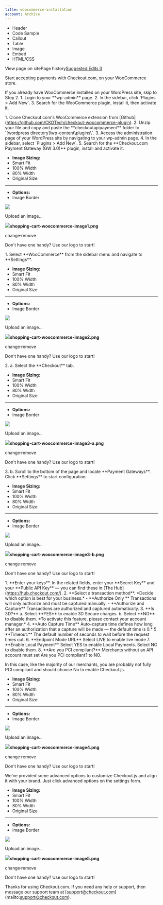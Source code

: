 ```yaml
---
title: woocommerce-installation
account: Archive
---
```


*   Header
*   Code Sample
*   Callout
*   Table
*   Image
*   Embed
*   HTML/CSS

View page on sitePage history[Suggested Edits 0](/project/checkoutdocs-legacy/v1.9/suggested)

Start accepting payments with Checkout.com, on your WooCommerce store. 

If you already have WooCommerce installed on your WordPress site, skip to Step 2. 1. Login to your \*\*wp-admin\*\* page. 2. In the sidebar, click \`Plugins > Add New\`. 3. Search for the WooCommerce plugin, install it, then activate it. 

1\. Clone Checkout.com's WooCommerce extension from \[Github\](https://github.com/CKOTech/checkout-woocommerce-plugin). 2. Unzip your file and copy and paste the \*\*checkoutapipayment\*\* folder to \`\[wordpress directory\]\\wp-content\\plugins\\\`. 3. Access the administration page of your WordPress site by navigating to your wp-admin page. 4. In the sidebar, select \`Plugins > Add New\`. 5. Search for the \*\*Checkout.com Payment Gateway (GW 3.0)\*\* plugin, install and activate it. 

*   **Image Sizing:**
*    Smart Fit
*    100% Width
*    80% Width
*    Original Size
*   * * *
    
*   **Options:**
*    Image Border

![](https://files.readme.io/257cb14-shopping-cart-woocommerce-image1.png)

Upload an image...

![](https://files.readme.io/257cb14-shopping-cart-woocommerce-image1.png)**shopping-cart-woocommerce-image1.png**

change·remove

Don't have one handy? Use our logo to start!

1\. Select \*\*WooCommerce\*\* from the sidebar menu and navigate to \*\*Settings\*\*. 

*   **Image Sizing:**
*    Smart Fit
*    100% Width
*    80% Width
*    Original Size
*   * * *
    
*   **Options:**
*    Image Border

![](https://files.readme.io/e1fa45a-shopping-cart-woocommerce-image2.png)

Upload an image...

![](https://files.readme.io/e1fa45a-shopping-cart-woocommerce-image2.png)**shopping-cart-woocommerce-image2.png**

change·remove

Don't have one handy? Use our logo to start!

2\. a. Select the \*\*Checkout\*\* tab. 

*   **Image Sizing:**
*    Smart Fit
*    100% Width
*    80% Width
*    Original Size
*   * * *
    
*   **Options:**
*    Image Border

![](https://files.readme.io/111d71d-shopping-cart-woocommerce-image3-a.png)

Upload an image...

![](https://files.readme.io/111d71d-shopping-cart-woocommerce-image3-a.png)**shopping-cart-woocommerce-image3-a.png**

change·remove

Don't have one handy? Use our logo to start!

3\. b. Scroll to the bottom of the page and locate \*\*Payment Gateways\*\*. Click \*\*Settings\*\* to start configuration. 

*   **Image Sizing:**
*    Smart Fit
*    100% Width
*    80% Width
*    Original Size
*   * * *
    
*   **Options:**
*    Image Border

![](https://files.readme.io/745e80d-shopping-cart-woocommerce-image3-b.png)

Upload an image...

![](https://files.readme.io/745e80d-shopping-cart-woocommerce-image3-b.png)**shopping-cart-woocommerce-image3-b.png**

change·remove

Don't have one handy? Use our logo to start!

1\. \*\*Enter your keys\*\*. In the related fields, enter your \*\*Secret Key\*\* and your \*\*Public API Key\*\* — you can find these in \[The Hub\](https://hub.checkout.com/). 2. \*\*Select a transaction method\*\*. \*Decide which option is best for your business.\* - \*\*Authorize Only \*\* Transactions will only authorize and must be captured manually. - \*\*Authorize and Capture\*\* Transactions are authorized and captured automatically. 3. \*\*Is 3D?\*\* a. Select \*\*YES\*\* to enable 3D Secure charges. b. Select \*\*NO\*\* to disable them. \*To activate this feature, please contact your account manager.\* 4. \*\*Auto Capture Time\*\* Auto-capture time defines how long after an authorization that a capture will be made — the default time is 0.\* 5. \*\*Timeout:\*\* The default number of seconds to wait before the request times out. 6. \*\*Endpoint Mode URL\*\* Select LIVE to enable live mode 7. \*\*Enable Local Payment\*\* Select YES to enable Local Payments. Select NO to disable them. 8. \*\*Are you PCI compliant?\*\* Merchants without an API account must set Are you PCI compliant? to NO. 

In this case, like the majority of our merchants, you are probably not fully PCI compliant and should choose No to enable Checkout.js. 

*   **Image Sizing:**
*    Smart Fit
*    100% Width
*    80% Width
*    Original Size
*   * * *
    
*   **Options:**
*    Image Border

![](https://files.readme.io/93b15f2-shopping-cart-woocommerce-image4.png)

Upload an image...

![](https://files.readme.io/93b15f2-shopping-cart-woocommerce-image4.png)**shopping-cart-woocommerce-image4.png**

change·remove

Don't have one handy? Use our logo to start!

We've provided some advanced options to customize Checkout.js and align it with your brand. Just click advanced options on the settings form. 

*   **Image Sizing:**
*    Smart Fit
*    100% Width
*    80% Width
*    Original Size
*   * * *
    
*   **Options:**
*    Image Border

![](https://files.readme.io/d9985c4-shopping-cart-woocommerce-image5.png)

Upload an image...

![](https://files.readme.io/d9985c4-shopping-cart-woocommerce-image5.png)**shopping-cart-woocommerce-image5.png**

change·remove

Don't have one handy? Use our logo to start!

Thanks for using Checkout.com. If you need any help or support, then message our support team at \[support@checkout.com\](mailto:support@checkout.com).